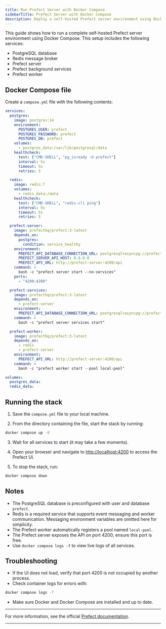 ```yaml
---
title: Run Prefect Server with Docker Compose
sidebarTitle: Prefect Server with Docker Compose
description: Deploy a self-hosted Prefect server environment using Docker Compose, including PostgreSQL, Redis, server, services, and worker.
---
```


This guide shows how to run a complete self-hosted Prefect server environment using Docker Compose. This setup includes the following services:

- PostgreSQL database  
- Redis message broker  
- Prefect server  
- Prefect background services  
- Prefect worker  

## Docker Compose file

Create a `compose.yml` file with the following contents:

```yaml
services:
  postgres:
    image: postgres:14
    environment:
      POSTGRES_USER: prefect
      POSTGRES_PASSWORD: prefect
      POSTGRES_DB: prefect
    volumes:
      - postgres_data:/var/lib/postgresql/data
    healthcheck:
      test: ["CMD-SHELL", "pg_isready -U prefect"]
      interval: 5s
      timeout: 5s
      retries: 5

  redis:
    image: redis:7
    volumes:
      - redis_data:/data
    healthcheck:
      test: ["CMD-SHELL", "redis-cli ping"]
      interval: 5s
      timeout: 5s
      retries: 5

  prefect-server:
    image: prefecthq/prefect:3-latest
    depends_on:
      postgres:
        condition: service_healthy
    environment:
      PREFECT_API_DATABASE_CONNECTION_URL: postgresql+asyncpg://prefect:prefect@postgres:5432/prefect
      PREFECT_SERVER_API_HOST: 0.0.0.0
      PREFECT_API_URL: http://prefect-server:4200/api
    command: >
      bash -c "prefect server start --no-services"
    ports:
      - "4200:4200"

  prefect-services:
    image: prefecthq/prefect:3-latest
    depends_on:
      - prefect-server
    environment:
      PREFECT_API_DATABASE_CONNECTION_URL: postgresql+asyncpg://prefect:prefect@postgres:5432/prefect
    command: >
      bash -c "prefect server services start"

  prefect-worker:
    image: prefecthq/prefect:3-latest
    depends_on:
      - redis
      - prefect-server
    environment:
      PREFECT_API_URL: http://prefect-server:4200/api
    command: >
      bash -c "prefect worker start --pool local-pool"

volumes:
  postgres_data:
  redis_data:
```

## Running the stack

1. Save the `compose.yml` file to your local machine.

2. From the directory containing the file, start the stack by running:

```bash
docker compose up -d
```

3. Wait for all services to start (it may take a few moments).

4. Open your browser and navigate to [http://localhost:4200](http://localhost:4200) to access the Prefect UI.

5. To stop the stack, run:

```bash
docker compose down
```

## Notes

* The PostgreSQL database is preconfigured with user and database `prefect`.
* Redis is a required service that supports event messaging and worker communication. Messaging environment variables are omitted here for simplicity.
* The Prefect worker automatically registers a pool named `local-pool`.
* The Prefect server exposes the API on port 4200; ensure this port is free.
* Use `docker compose logs -f` to view live logs of all services.

## Troubleshooting

* If the UI does not load, verify that port 4200 is not occupied by another process.
* Check container logs for errors with:

```bash
docker compose logs -f
```

* Make sure Docker and Docker Compose are installed and up to date.

---

For more information, see the official [Prefect documentation](https://docs.prefect.io).

---

